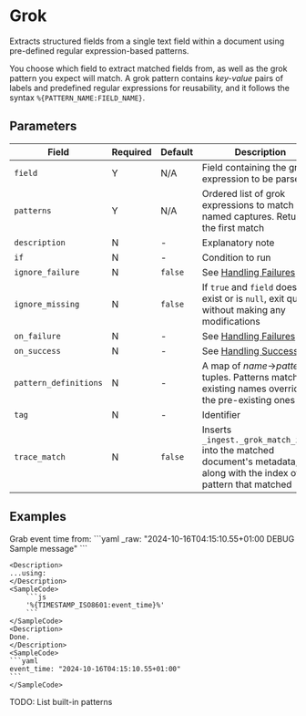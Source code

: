 # Grok

<Synopsis>
Extracts structured fields from a single text field within a document using pre-defined regular expression-based patterns.
</Synopsis>

You choose which field to extract matched fields from, as well as the grok pattern you expect will match. A grok pattern contains _key-value_ pairs of labels and predefined regular expressions for reusability, and it follows the syntax `%{PATTERN_NAME:FIELD_NAME}`.

## Parameters

|Field|Required|Default|Description|
|---|---|---|---|
|`field`|Y|N/A|Field containing the grok expression to be parsed|
|`patterns`|Y|N/A|Ordered list of grok expressions to match with named captures. Returns the first match|
|`description`|N|-|Explanatory note|
|`if`|N|-|Condition to run|
|`ignore_failure`|N|`false`|See [Handling Failures](../handling-failures.mdx)|
|`ignore_missing`|N|`false`|If `true` and `field` does not exist or is `null`, exit quietly without making any modifications|
|`on_failure`|N|-|See [Handling Failures](../handling-failures.mdx)|
|`on_success`|N|-|See [Handling Success](../handling-success.mdx)|
|`pattern_definitions`|N|-|A map of _name_$\rightarrow$_pattern_ tuples. Patterns matching existing names override the pre-existing ones|
|`tag`|N|-|Identifier|
|`trace_match`|N|`false`|Inserts `_ingest._grok_match_index` into the matched document's metadata, along with the index of the pattern that matched|

## Examples

<Example>
	<Description>
	Grab event time from:
	</Description>
	<SampleCode>
		```yaml
		_raw: "2024-10-16T04:15:10.55+01:00 DEBUG Sample message"
		```
	</SampleCode>

	<Description>
	...using:
	</Description>
	<SampleCode>
		```js
		'%{TIMESTAMP_ISO8601:event_time}%'
		```
	</SampleCode>
	<Description>
	Done.
	</Description>
	<SampleCode>
	```yaml
	event_time: "2024-10-16T04:15:10.55+01:00"
	```
	</SampleCode>
</Example>

TODO: List built-in patterns
